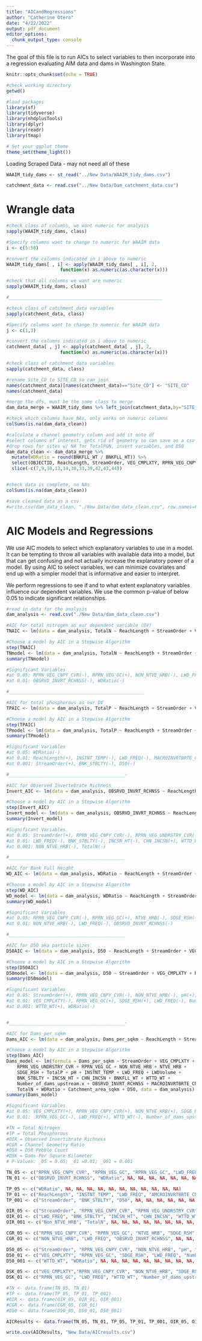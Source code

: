 ```yaml
---
title: "AICandRegressions"
author: "Catherine Otero"
date: "4/22/2022"
output: pdf_document
editor_options: 
  chunk_output_type: console
---
```


The goal of this file is to run AICs to select variables to then incorporate into a regression evaluating AIM data and dams in Washington State.


```r
knitr::opts_chunk$set(echo = TRUE)
```

```r
#check working directory
getwd()

#load packages
library(sf)
library(tidyverse)
library(nhdplusTools)
library(dplyr)
library(readr)
library(tmap)

# Set your ggplot theme
theme_set(theme_light())

```

Loading Scraped Data - may not need all of these
```r
WAAIM_tidy_dams <- st_read("../New Data/WAAIM_tidy_dams.csv")

catchment_data <- read.csv("../New Data/Dam_catchment_data.csv")

```

# Wrangle data
```r
#check class of columns, we want numeric for analysis
sapply(WAAIM_tidy_dams, class)

#Specify columns want to change to numeric for WAAIM data
i <- c(5:58)  

#convert the columns indicated in i above to numeric
WAAIM_tidy_dams[ , i] <- apply(WAAIM_tidy_dams[ , i], 2,            
                    function(x) as.numeric(as.character(x)))

#check that all columns we want are numeric
sapply(WAAIM_tidy_dams, class)

#_________________________________________________________

#check class of catchment_data variables
sapply(catchment_data, class)

#Specify columns want to change to numeric for WAAIM data
j <- c(1,3)  

#convert the columns indicated in i above to numeric
catchment_data[ , j] <- apply(catchment_data[ , j], 2,            
                    function(x) as.numeric(as.character(x)))

#check class of catchment_data variables
sapply(catchment_data, class)

#rename Site_CD to SITE_CD so can join
names(catchment_data)[names(catchment_data)=="Site_CD"] <- "SITE_CD"
names(catchment_data)

#merge the dfs, must be the same class to merge
dam_data_merge = WAAIM_tidy_dams %>% left_join(catchment_data,by="SITE_CD")

#check which columns have NAs, only works on numeric columns
colSums(is.na(dam_data_clean))

#calculate a channel geometry column and add it onto df
#select columns of interest, gets rid of geometry so can save as a csv file
#drop rows for sites w/ NA for TotalP&N, invert variables, and D50
dam_data_clean <- dam_data_merge %>% 
  mutate(WDRatio = round(BNKFLL_WT / BNKFLL_HT)) %>% 
  select(OBJECTID, ReachLength, StreamOrder, VEG_CMPLXTY, RPRN_VEG_CNPY_CVR, RPRN_VEG_UNDRSTRY_CVR, RPRN_VEG_GC, NON_NTVE_WDY, NTVE_WDY, NON_NTVE_HRB, NTVE_HRB, SDGE_RSH, TotalN, TotalP, SpC, pH, INSTNT_TEMP, LWD_FREQ, LWDVolume, BNK_STBLTY, BNKFLL_HT, INCSN_HT, CHN_INCSN, BNKFLL_WT, WTTD_WT, WDRatio, OBSRVD_INVRT_RCHNSS, MACROINVRTBRTE_CNT, D50, Number_of_dams_upstream.x, Catchment_area_sqkm, Dams_per_sqkm) %>% 
  slice(-c(7,9,10,13,14,30,33,39,42,43,44))


#check data is complete, no NAs
colSums(is.na(dam_data_clean))

#save cleaned data as a csv
#write.csv(dam_data_clean, "./New Data/dam_data_clean.csv", row.names=FALSE)

```

# AIC Models and Regressions
We use AIC models to select which explanatory variables to use in a model. It can be tempting to throw all variables with available data into a model, but that can get confusing and not actually increase the explanatory power of a model. By using AIC to select variables, we can minimize covariates and end up with a simpler model that is informative and easier to interpret.

We perform regressions to see if and to what extent explanatory variables influence our dependent variables. We use the common p-value of below 0.05 to indicate significant relationships.
```r
#read in data for the analysis
dam_analysis <- read.csv("./New Data/dam_data_clean.csv")

#AIC for total nitrogen as our dependent variable (DV)
TNAIC <- lm(data = dam_analysis, TotalN ~ ReachLength + StreamOrder + VEG_CMPLXTY + RPRN_VEG_CNPY_CVR + RPRN_VEG_UNDRSTRY_CVR + RPRN_VEG_GC + NON_NTVE_WDY + NTVE_WDY + NON_NTVE_HRB + NTVE_HRB + SDGE_RSH + TotalP + SpC + pH + INSTNT_TEMP + LWD_FREQ + LWDVolume + BNK_STBLTY + BNKFLL_HT + INCSN_HT + CHN_INCSN + BNKFLL_WT + WTTD_WT + Number_of_dams_upstream.x + OBSRVD_INVRT_RCHNSS + MACROINVRTBRTE_CNT + D50 + WDRatio + Catchment_area_sqkm + Dams_per_sqkm)

#Choose a model by AIC in a Stepwise Algorithm
step(TNAIC)
TNmodel <- lm(data = dam_analysis, TotalN ~ ReachLength + StreamOrder + VEG_CMPLXTY + RPRN_VEG_CNPY_CVR + RPRN_VEG_UNDRSTRY_CVR + RPRN_VEG_GC + NON_NTVE_HRB + NTVE_HRB + SDGE_RSH + TotalP + SpC + pH + INSTNT_TEMP + LWD_FREQ + LWDVolume + BNK_STBLTY + INCSN_HT + CHN_INCSN + BNKFLL_WT + WTTD_WT + Number_of_dams_upstream.x + OBSRVD_INVRT_RCHNSS + MACROINVRTBRTE_CNT + D50 + WDRatio + Catchment_area_sqkm + Dams_per_sqkm)
summary(TNmodel)

#Significant Variables
#at 0.05: RPRN_VEG_CNPY_CVR(-), RPRN_VEG_GC(+), NON_NTVE_HRB(-), LWD_FREQ(-), INCSN_HT(-), CHN_INCSN(+), WTTD_WT(+), Dams_per_sqkm(+) 
#at 0.01: OBSRVD_INVRT_RCHNSS(-), WDRatio(-)

#__________________________________________________

#AIC for total phosphorous as our DV
TPAIC <- lm(data = dam_analysis, TotalP ~ ReachLength + StreamOrder + VEG_CMPLXTY + RPRN_VEG_CNPY_CVR + RPRN_VEG_UNDRSTRY_CVR + RPRN_VEG_GC + NON_NTVE_WDY + NTVE_WDY + NON_NTVE_HRB + NTVE_HRB + SDGE_RSH + TotalN + SpC + pH + INSTNT_TEMP + LWD_FREQ + LWDVolume + BNK_STBLTY + BNKFLL_HT + INCSN_HT + CHN_INCSN + BNKFLL_WT + WTTD_WT + Number_of_dams_upstream.x + OBSRVD_INVRT_RCHNSS + MACROINVRTBRTE_CNT + D50 + WDRatio + Catchment_area_sqkm + Dams_per_sqkm)

#Choose a model by AIC in a Stepwise Algorithm
step(TPAIC)
TPmodel <- lm(data = dam_analysis, TotalP ~ ReachLength + StreamOrder + RPRN_VEG_CNPY_CVR + RPRN_VEG_GC + NON_NTVE_HRB + SDGE_RSH + INSTNT_TEMP + LWD_FREQ + BNK_STBLTY + MACROINVRTBRTE_CNT + D50 + WDRatio)
summary(TPmodel)

#Significant Variables
#at 0.05: WDRatio(-)
#at 0.01: ReachLength(+), INSTNT_TEMP(-), LWD_FREQ(-), MACROINVRTBRTE_CNT(-)
#at 0.001: StreamOrder(+), BNK_STBLTY(-), D50(-)

#___________________________________________-

#AIC for Observed Invertebrate Richness
Invert_AIC <- lm(data = dam_analysis, OBSRVD_INVRT_RCHNSS ~ ReachLength + StreamOrder + VEG_CMPLXTY + RPRN_VEG_CNPY_CVR + RPRN_VEG_UNDRSTRY_CVR + RPRN_VEG_GC + NON_NTVE_WDY + NTVE_WDY + NON_NTVE_HRB + NTVE_HRB + SDGE_RSH + TotalP + SpC + pH + INSTNT_TEMP + LWD_FREQ + LWDVolume + BNK_STBLTY + BNKFLL_HT + INCSN_HT + CHN_INCSN + BNKFLL_WT + WTTD_WT + Number_of_dams_upstream.x + TotalN + MACROINVRTBRTE_CNT + D50 + WDRatio + Catchment_area_sqkm + Dams_per_sqkm)

#Choose a model by AIC in a Stepwise Algorithm
step(Invert_AIC)
Invert_model <- lm(data = dam_analysis, OBSRVD_INVRT_RCHNSS ~ ReachLength + StreamOrder + VEG_CMPLXTY + RPRN_VEG_CNPY_CVR + RPRN_VEG_UNDRSTRY_CVR + RPRN_VEG_GC + NON_NTVE_HRB + NTVE_HRB + SDGE_RSH + TotalP + SpC + INSTNT_TEMP + LWD_FREQ + LWDVolume + BNK_STBLTY + INCSN_HT + CHN_INCSN + BNKFLL_WT + WTTD_WT + Number_of_dams_upstream.x + TotalN + MACROINVRTBRTE_CNT + D50 + WDRatio + Catchment_area_sqkm + Dams_per_sqkm)
summary(Invert_model)

#Significant Variables
#at 0.05: StreamOrder(+), RPRN_VEG_CNPY_CVR(-), RPRN_VEG_UNDRSTRY_CVR(-), RPRN_VEG_GC(+), NTVE_HRB(-), Number_of_dams_upstream.x(-), D50(-), Dams_per_sqkm(+)
#at 0.01: LWD_FREQ(-), BNK_STBLTY(-), INCSN_HT(-), CHN_INCSN(+), WTTD_WT(+), WDRatio(-), Catchment_area_sqkm(-)
#at 0.001: NON_NTVE_HRB(-), TotalN(-)

#___________________________________________

#AIC for Bank Full Height
WD_AIC <- lm(data = dam_analysis, WDRatio ~ ReachLength + StreamOrder + VEG_CMPLXTY + RPRN_VEG_CNPY_CVR + RPRN_VEG_UNDRSTRY_CVR + RPRN_VEG_GC + NON_NTVE_WDY + NTVE_WDY + NON_NTVE_HRB + NTVE_HRB + SDGE_RSH + TotalP + SpC + pH + INSTNT_TEMP + LWD_FREQ + LWDVolume + BNK_STBLTY + TotalN + INCSN_HT + CHN_INCSN + BNKFLL_WT + WTTD_WT + Number_of_dams_upstream.x + OBSRVD_INVRT_RCHNSS + MACROINVRTBRTE_CNT + D50 + BNKFLL_HT + Catchment_area_sqkm + Dams_per_sqkm)

#Choose a model by AIC in a Stepwise Algorithm
step(WD_AIC)
WD_model <- lm(data = dam_analysis, WDRatio ~ ReachLength + StreamOrder + VEG_CMPLXTY + RPRN_VEG_CNPY_CVR + RPRN_VEG_UNDRSTRY_CVR + RPRN_VEG_GC + NON_NTVE_HRB + NTVE_HRB + SDGE_RSH + TotalP + pH + SpC + INSTNT_TEMP + LWD_FREQ + LWDVolume + BNK_STBLTY + TotalN + INCSN_HT + CHN_INCSN + BNKFLL_WT + WTTD_WT + Number_of_dams_upstream.x + OBSRVD_INVRT_RCHNSS + MACROINVRTBRTE_CNT + D50 + BNKFLL_HT + Catchment_area_sqkm + Dams_per_sqkm)
summary(WD_model)

#Significant Variables
#at 0.05: RPRN_VEG_CNPY_CVR(-), RPRN_VEG_GC(+), NTVE_HRB(-), SDGE_RSH(+), BNK_STBLTY(-), TotalN(-), INCSN_HT(-), CHN_INCSN(+), WTTD_WT(+), Number_of_dams_upstream.x(-), D50(-), Dams_per_sqkm(+)
#at 0.01: NON_NTVE_HRB(-), LWD_FREQ(-), OBSRVD_INVRT_RCHNSS(-)

#___________________________________________

#AIC for D50 aka particle sizes
D50AIC <- lm(data = dam_analysis, D50 ~ ReachLength + StreamOrder + VEG_CMPLXTY + RPRN_VEG_CNPY_CVR + RPRN_VEG_UNDRSTRY_CVR + RPRN_VEG_GC + NON_NTVE_WDY + NTVE_WDY + NON_NTVE_HRB + NTVE_HRB + SDGE_RSH + TotalP + SpC + pH + INSTNT_TEMP + LWD_FREQ + LWDVolume + BNK_STBLTY + BNKFLL_HT + INCSN_HT + CHN_INCSN + BNKFLL_WT + WTTD_WT + Number_of_dams_upstream.x + OBSRVD_INVRT_RCHNSS + MACROINVRTBRTE_CNT + TotalN + WDRatio + Catchment_area_sqkm + Dams_per_sqkm)

#Choose a model by AIC in a Stepwise Algorithm
step(D50AIC)
D50model <- lm(data = dam_analysis, D50 ~ StreamOrder + VEG_CMPLXTY + RPRN_VEG_CNPY_CVR + RPRN_VEG_GC + NTVE_WDY + NON_NTVE_HRB + NTVE_HRB + SDGE_RSH + TotalP + SpC + pH + INSTNT_TEMP + LWD_FREQ + LWDVolume + BNK_STBLTY + INCSN_HT + CHN_INCSN + WTTD_WT + Number_of_dams_upstream.x + OBSRVD_INVRT_RCHNSS + MACROINVRTBRTE_CNT + TotalN + WDRatio + Catchment_area_sqkm + Dams_per_sqkm)
summary(D50model)

#Significant Variables
#at 0.05: StreamOrder(+), RPRN_VEG_CNPY_CVR(-), NON_NTVE_HRB(-), pH(+), INCSN_HT(-), OBSRVD_INVRT_RCHNSS(-), Dams_per_sqkm(+)
#at 0.01: VEG_CMPLXTY(-), RPRN_VEG_GC(+), SDGE_RSH(+), LWD_FREQ(-), Number_of_dams_upstream.x(-), TotalN(-) 
#at 0.001: WTTD_WT(+), WDRatio(-)


#___________________________________________-

#AIC for Dams_per_sqkm
Dams_AIC <- lm(data = dam_analysis, Dams_per_sqkm ~ ReachLength + StreamOrder + VEG_CMPLXTY + RPRN_VEG_CNPY_CVR + RPRN_VEG_UNDRSTRY_CVR + RPRN_VEG_GC + NON_NTVE_WDY + NTVE_WDY + NON_NTVE_HRB + NTVE_HRB + SDGE_RSH + TotalP + SpC + pH + INSTNT_TEMP + LWD_FREQ + LWDVolume + BNK_STBLTY + BNKFLL_HT + INCSN_HT + CHN_INCSN + BNKFLL_WT + WTTD_WT + Number_of_dams_upstream.x + OBSRVD_INVRT_RCHNSS + MACROINVRTBRTE_CNT + TotalN + WDRatio + Catchment_area_sqkm + D50)

#Choose a model by AIC in a Stepwise Algorithm
step(Dams_AIC)
Dams_model <- lm(formula = Dams_per_sqkm ~ StreamOrder + VEG_CMPLXTY + RPRN_VEG_CNPY_CVR + 
    RPRN_VEG_UNDRSTRY_CVR + RPRN_VEG_GC + NON_NTVE_HRB + NTVE_HRB + 
    SDGE_RSH + TotalP + pH + INSTNT_TEMP + LWD_FREQ + LWDVolume + 
    BNK_STBLTY + INCSN_HT + CHN_INCSN + BNKFLL_WT + WTTD_WT + 
    Number_of_dams_upstream.x + OBSRVD_INVRT_RCHNSS + MACROINVRTBRTE_CNT + 
    TotalN + WDRatio + Catchment_area_sqkm + D50, data = dam_analysis)
summary(Dams_model)

#Significant Variables
#at 0.05: VEG_CMPLXTY(+), RPRN_VEG_CNPY_CVR(+), NON_NTVE_HRB(+), SDGE_RSH(-), pH(-), LWDVolume(-), INCSN_HT(+), OBSRVD_INVRT_RCHNSS(+), TotalN(+), D50(+) 
#at 0.01:  RPRN_VEG_GC(-), LWD_FREQ(+), WTTD_WT(-), Number_of_dams_upstream.x(+), WDRatio(+)


```

```r
#TN = Total Nitrogen
#TP = Total Phosphorous
#OIR = Observed Invertibrate Richness
#CGR = Channel Geometry Ratio
#D50 = D50 Pebble Count
#DSK = Dams Per Square Kilometer
# P-Values: _05 = 0.05; _01 =0.01; _001 = 0.001 

TN_05 <- c("RPRN_VEG_CNPY_CVR", "RPRN_VEG_GC", "RPRN_VEG_GC", "LWD_FREQ", "INCSN_HT", "CHN_INCSN", "WTTD_WT", "Dams_per_sqkm", NA, NA, NA, NA)
TN_01 <- c("OBSRVD_INVRT_RCHNSS", "WDRatio", NA, NA, NA, NA, NA, NA, NA, NA, NA, NA)

TP_05 <- c("WDRatio", NA, NA, NA, NA, NA, NA, NA, NA, NA, NA, NA)
TP_01 <- c("ReachLength", "INSTNT_TEMP", "LWD_FREQ", "AMCROINVRTBRTE_CNT", NA, NA, NA, NA, NA, NA, NA, NA)
TP_001 <- c("StreamOrder", "BNK_STBLTY", "D50", NA, NA, NA, NA, NA, NA, NA, NA, NA) 

OIR_05 <- c("StreamOrder", "RPRN_VEG_CNPY_CVR", "RPRN_VEG_UNDRSTRY_CVR", "RPRN_VEG_GC", "NTVE_HRB", "Number_of_dams_upstream.x", "D50", "Dams_per_sqkm", NA, NA, NA, NA)
OIR_01 <- c("LWD_FREQ", "BNK_STBLTY", "INCSN_HT", "CHN_INCSN", "WTTD_WT", "WDRatio", "Catchment_are_sqkm", NA, NA, NA, NA, NA)
OIR_001 <- c("Non_NTVE_HRB", "TotalN", NA, NA, NA, NA, NA, NA, NA, NA, NA, NA)

CGR_05 <- c("RPRN_VEG_CNPY_CVR", "RPRN_VEG_GC", "NTVE_HRB", "SDGE_RSH", "BNK_STBLTY", "TotalN", "INCSN_HT", "CHN_INCSN", "WTTD_WT", "Number_of_dams_upstream.x", "D50", "Dams_per_sqkm")
CGR_01 <- c("NON_NTVE_HRB", "LWD_FREQ", "OBSRVD_INVRT_RCHNSS", NA, NA, NA, NA, NA, NA, NA, NA, NA)

D50_05 <- c("StreamOrder", "RPRN_VEG_CNPY_CVR", "NON_NTVE_HRB", "pH", "INCSN_HT", "OBSRVD_INVRT_RCHNSS", "Dams_per_sqkm", NA, NA, NA, NA, NA)
D50_01 <- c("VEG_CMPLXTY", "RPRN_VEG_GC", "SDGE_RSH", "LWD_FREQ", "Number_of_dams_upstream.x", "TotalN", NA, NA, NA, NA, NA, NA)
D50_001 <- c("WTTD_WT", "WDRatio", NA, NA, NA, NA, NA, NA, NA, NA, NA, NA)

DSK_05 <- c("VEG_CMPLXTY","RPRN_VEG_CNPY_CVR", "NON_NTVE_HRB", "SDGE_RSH", "pH", "LWDVolume", "INCSN_HT", "OBSRVD_INVRT_RCHNSS", "TotalN", "D50", NA, NA)
DSK_01 <- c("RPRN_VEG_GC", "LWD_FREQ", "WTTD_WT", "Number_of_dams_upstream.x", "WDRatio", NA, NA, NA, NA, NA, NA, NA)

#TN <- data.frame(TN_05, TN_01)
#TP <- data.frame(TP_05, TP_01, TP_001)
#OIR <- data.frame(OIR_05, OIR_01, OIR_001)
#CGR <- data.frame(CGR_05, CGR_01) 
#D50 <- data.frame(D50_05, D50_01, D50_001)

AICResults <- data.frame(TN_05, TN_01, TP_05, TP_01, TP_001, OIR_05, OIR_01, OIR_001, CGR_05, CGR_01, D50_05, D50_01, D50_001, DSK_05, DSK_01)

write.csv(AICResults, "New Data/AICresults.csv")
```


